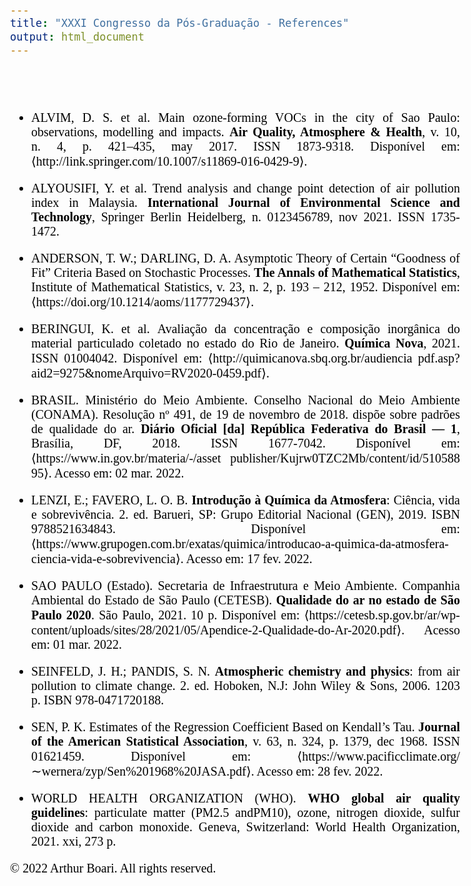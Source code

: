 ```yaml
---
title: "XXXI Congresso da Pós-Graduação - References"
output: html_document
---
```

```{=html}
<style>
body {
  color: black;
  font-family: Times;
  font-size: 20px;
  text-align: justify;
  text-justify: inter-word;
}
pre {
  background-color: lightgreen;
}
#TOC {
  color: #A8CF45;
  font-family: Times;
  font-size: 14px;
  border-color: black;
}
#header {
  color: #00943E;
}
</style>
```

<br>
<br>

* ALVIM, D. S. et al. Main ozone-forming VOCs in the city of Sao Paulo: observations, modelling and impacts. **Air Quality, Atmosphere & Health**, v. 10, n. 4, p. 421–435, may 2017. ISSN 1873-9318. Disponível em: ⟨http://link.springer.com/10.1007/s11869-016-0429-9⟩.

* ALYOUSIFI, Y. et al. Trend analysis and change point detection of air pollution index in Malaysia. **International Journal of Environmental Science and Technology**, Springer Berlin Heidelberg, n. 0123456789, nov 2021. ISSN 1735-1472.

* ANDERSON, T. W.; DARLING, D. A. Asymptotic Theory of Certain "Goodness of Fit" Criteria Based on Stochastic Processes. **The Annals of Mathematical Statistics**, Institute of Mathematical Statistics, v. 23, n. 2, p.
193 – 212, 1952. Disponível em: ⟨https://doi.org/10.1214/aoms/1177729437⟩.

* BERINGUI, K. et al. Avaliação da concentração e composição inorgânica do material particulado coletado no estado do Rio de Janeiro. **Química Nova**, 2021. ISSN 01004042. Disponível em: ⟨http://quimicanova.sbq.org.br/audiencia\ pdf.asp?aid2=9275&nomeArquivo=RV2020-0459.pdf⟩.

* BRASIL. Ministério do Meio Ambiente. Conselho Nacional do Meio Ambiente (CONAMA). Resolução nº 491, de 19 de novembro de 2018. dispõe sobre padrões de qualidade do ar. **Diário Oficial [da] República Federativa do Brasil — 1**, Brasília, DF, 2018. ISSN 1677-7042. Disponível em: ⟨https://www.in.gov.br/materia/-/asset\ publisher/Kujrw0TZC2Mb/content/id/51058895⟩. Acesso em: 02 mar. 2022.

* LENZI, E.; FAVERO, L. O. B. **Introdução à Química da Atmosfera**: Ciência, vida e sobrevivência. 2. ed. Barueri, SP: Grupo Editorial Nacional (GEN), 2019. ISBN 9788521634843. Disponível em: ⟨https://www.grupogen.com.br/exatas/quimica/introducao-a-quimica-da-atmosfera-ciencia-vida-e-sobrevivencia⟩. Acesso em: 17 fev. 2022.

* SAO PAULO (Estado). Secretaria de Infraestrutura e Meio Ambiente. Companhia Ambiental do Estado de São Paulo (CETESB). **Qualidade do ar no estado de São Paulo 2020**. São Paulo, 2021. 10 p. Disponível em: ⟨https://cetesb.sp.gov.br/ar/wp-content/uploads/sites/28/2021/05/Apendice-2-Qualidade-do-Ar-2020.pdf⟩. Acesso em: 01 mar. 2022.

* SEINFELD, J. H.; PANDIS, S. N. **Atmospheric chemistry and physics**: from air pollution to climate change. 2. ed. Hoboken, N.J: John Wiley & Sons, 2006. 1203 p. ISBN 978-0471720188.

* SEN, P. K. Estimates of the Regression Coefficient Based on Kendall's Tau. **Journal of the American Statistical Association**, v. 63, n. 324, p. 1379, dec 1968. ISSN 01621459. Disponível em: ⟨https://www.pacificclimate.org/∼wernera/zyp/Sen%201968%20JASA.pdf⟩. Acesso em: 28 fev. 2022.

* WORLD HEALTH ORGANIZATION (WHO). **WHO global air quality guidelines**: particulate matter (PM2.5 andPM10), ozone, nitrogen dioxide, sulfur dioxide and carbon monoxide. Geneva, Switzerland: World Health Organization, 2021. xxi, 273 p.


&copy; 2022 Arthur Boari. All rights reserved.